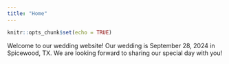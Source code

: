 ```yaml
---
title: "Home"
---
```


```r
knitr::opts_chunk$set(echo = TRUE)
```

Welcome to our wedding website! Our wedding is September 28, 2024 in Spicewood, TX. We are looking forward to sharing our special day with you!

